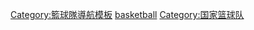 {{template category|type=navbox}}

[[Category:籃球隊導航模板|Category:籃球隊導航模板]]
[[Category:體育國家隊導航模板|basketball]]
[[Category:国家篮球队|Category:国家篮球队]]